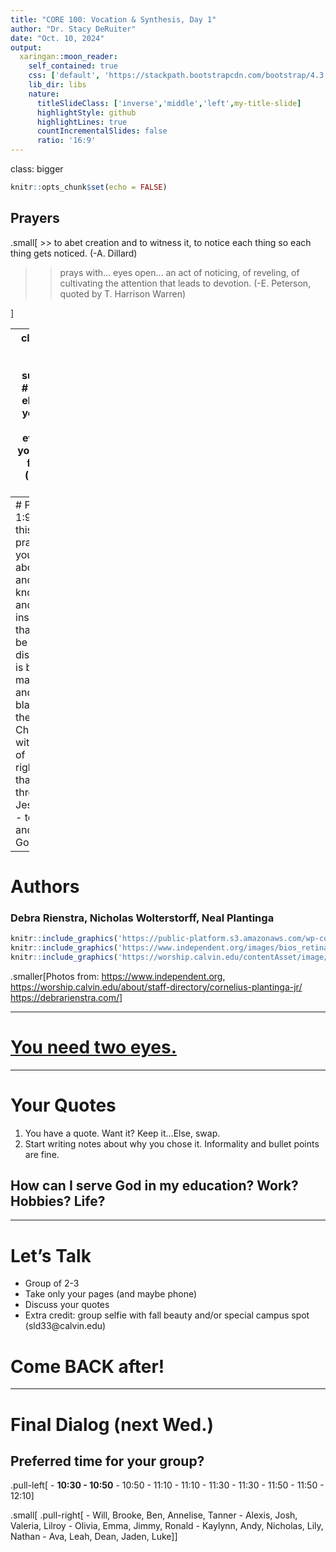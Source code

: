 ```yaml
---
title: "CORE 100: Vocation & Synthesis, Day 1"
author: "Dr. Stacy DeRuiter"
date: "Oct. 10, 2024"
output:
  xaringan::moon_reader:
    self_contained: true
    css: ['default', 'https://stackpath.bootstrapcdn.com/bootstrap/4.3.1/css/bootstrap.min.css', 'slides.css']
    lib_dir: libs
    nature:
      titleSlideClass: ['inverse','middle','left',my-title-slide]
      highlightStyle: github
      highlightLines: true
      countIncrementalSlides: false
      ratio: '16:9'
---
```

class: bigger
```r
knitr::opts_chunk$set(echo = FALSE)
```

## Prayers

.small[
>> to abet creation and to witness it, to notice each thing so each thing gets noticed. (-A. Dillard)

>> prays with... eyes open... an act of noticing, of reveling, of cultivating the attention that leads to devotion. (-E. Peterson, quoted by T. Harrison Warren)

]

---
class: huge center inverse subsection
<br>
# Above all else, guard your heart, for everything you do flows from it. 
#(Proverbs 4:23)

---
# Philippians 1:9-11
And this is my prayer: That your love may abound more and more in knowledge and depth of insight, so that you may be able to discern what is best and may be pure and blameless for the day of Christ, filled with the fruit of righteousness that comes through Jesus Christ - to the Glory and Praise of God. 

---
# Authors
### Debra Rienstra, Nicholas Wolterstorff, Neal Plantinga


```r
knitr::include_graphics('https://public-platform.s3.amazonaws.com/wp-content/uploads/sites/30/2015/12/02171138/IMG_0780-e1476146963326.jpg')
knitr::include_graphics('https://www.independent.org/images/bios_retina/w/wolterstorff_nicholas_188x244.jpg')
knitr::include_graphics('https://worship.calvin.edu/contentAsset/image/c254ac2e-9b91-4369-8504-45e5c6c80243/fileAsset/filter/Resize/resize_w/400')
```

.smaller[Photos from: <https://www.independent.org>, <https://worship.calvin.edu/about/staff-directory/cornelius-plantinga-jr/> <https://debrarienstra.com/>]

---

# [You need two eyes.](https://calvin-prod.dotcms.cloud/dotAsset/4c400d13-9b9d-4c91-9289-b0591c3bb17a.pdf)

---

# Your Quotes

1. You have a quote. Want it? Keep it...Else, swap.
2. Start writing notes about why you chose it. Informality and bullet points are fine.

## How can I serve God in my education? Work? Hobbies? Life?

---

# Let's Talk

- Group of 2-3
- Take only your pages (and maybe phone)
- Discuss your quotes
- Extra credit: group selfie with fall beauty and/or special campus spot (sld33@calvin.edu)

# Come BACK after!

---
# Final Dialog (next Wed.)
## Preferred time for your group?

.pull-left[
- **10:30 - 10:50** 
- 10:50 - 11:10 
- 11:10 - 11:30
- 11:30 - 11:50 
- 11:50 - 12:10
]

.small[
.pull-right[
- Will, Brooke, Ben, Annelise, Tanner
- Alexis, Josh, Valeria, Lilroy
- Olivia, Emma, Jimmy, Ronald
- Kaylynn, Andy, Nicholas, Lily, Nathan
- Ava, Leah, Dean, Jaden, Luke
]]
